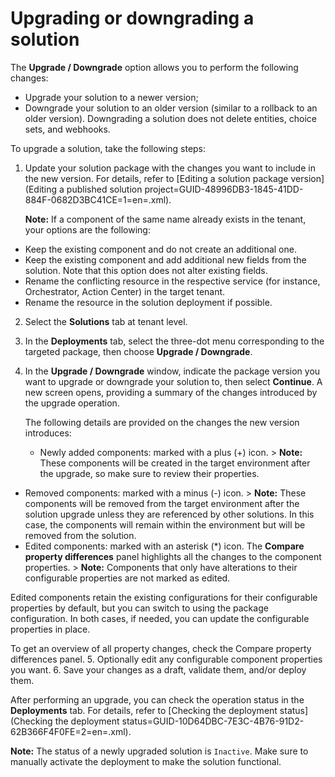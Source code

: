 # Upgrading or downgrading a solution

The **Upgrade / Downgrade**  option allows you to perform the following changes:


- Upgrade your solution to a newer version;
- Downgrade your solution to an older version (similar to a rollback to an older version). Downgrading a solution does not delete entities, choice sets, and webhooks.

To upgrade a solution, take the following steps:


1. Update your solution package with the changes you want to include in the new version. For details, refer to [Editing a solution package version](Editing a published solution project=GUID-48996DB3-1845-41DD-884F-0682D3BC41CE=1=en=.xml).

   **Note:** If a component of the same name already exists in the tenant, your options are the following:
- Keep the existing component and do not create an additional one.
- Keep the existing component and add additional new fields from the solution. Note that this option does not alter existing fields.
- Rename the conflicting resource in the respective service (for instance, Orchestrator, Action Center) in the target tenant.
- Rename the resource in the solution deployment if possible.
2. Select the **Solutions**  tab at tenant level.
3. In the **Deployments**  tab, select the three-dot menu corresponding to the targeted package, then choose **Upgrade / Downgrade**.
4. In the **Upgrade / Downgrade**  window, indicate the package version you want to upgrade or downgrade your solution to, then select **Continue**. A new screen opens, providing a summary of the changes introduced by the upgrade operation.

   The following details are provided on the changes the new version introduces:

   - Newly added components: marked with a plus (+) icon. > **Note:** These components will be created in the target environment after the upgrade, so make sure to review their properties.
- Removed components: marked with a minus (-) icon. > **Note:** These components will be removed from the target environment after the solution upgrade unless they are referenced by other solutions. In this case, the components will remain within the environment but will be removed from the solution.
- Edited components: marked with an asterisk (*) icon. The **Compare property differences** panel highlights all the changes to the component properties. > **Note:** Components that only have alterations to their configurable properties are not marked as edited.

Edited components retain the existing configurations for their configurable properties by default, but you can switch to using the package configuration. In both cases, if needed, you can update the configurable properties in place.

To get an overview of all property changes, check the Compare property differences panel.
5. Optionally edit any configurable component properties you want.
6. Save your changes as a draft, validate them, and/or deploy them.

   After performing an upgrade, you can check the operation status in the **Deployments**  tab. For details, refer to [Checking the deployment status](Checking the deployment status=GUID-10D64DBC-7E3C-4B76-91D2-62B366F4F0FE=2=en=.xml).

   **Note:** The status of a newly upgraded solution is `Inactive`. Make sure to manually activate the deployment to make the solution functional.

